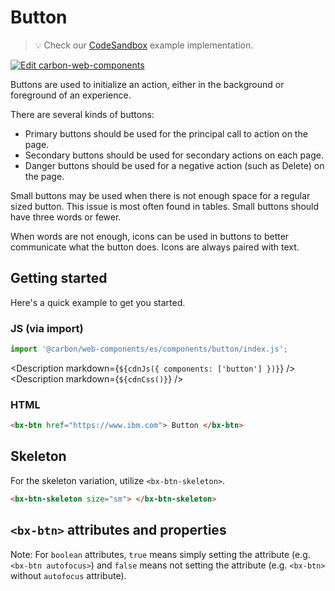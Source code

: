 
# Button

> 💡 Check our
> [CodeSandbox](https://codesandbox.io/s/github/carbon-design-system/carbon-for-ibm-dotcom/tree/v1/packages/carbon-web-components/examples/codesandbox/basic/components/button)
> example implementation.

[![Edit carbon-web-components](https://codesandbox.io/static/img/play-codesandbox.svg)](https://codesandbox.io/s/github/carbon-design-system/carbon-for-ibm-dotcom/tree/v1/packages/carbon-web-components/examples/codesandbox/basic/components/button)

Buttons are used to initialize an action, either in the background or foreground
of an experience.

There are several kinds of buttons:

- Primary buttons should be used for the principal call to action on the page.
- Secondary buttons should be used for secondary actions on each page.
- Danger buttons should be used for a negative action (such as Delete) on the
  page.

Small buttons may be used when there is not enough space for a regular sized
button. This issue is most often found in tables. Small buttons should have
three words or fewer.

When words are not enough, icons can be used in buttons to better communicate
what the button does. Icons are always paired with text.

## Getting started

Here's a quick example to get you started.

### JS (via import)

```javascript
import '@carbon/web-components/es/components/button/index.js';
```

<Description markdown={`${cdnJs({ components: ['button'] })}`} />
<Description markdown={`${cdnCss()}`} />

### HTML

```html
<bx-btn href="https://www.ibm.com"> Button </bx-btn>
```

## Skeleton

For the skeleton variation, utilize `<bx-btn-skeleton>`.

```html
<bx-btn-skeleton size="sm"> </bx-btn-skeleton>
```

## `<bx-btn>` attributes and properties

Note: For `boolean` attributes, `true` means simply setting the attribute (e.g.
`<bx-btn autofocus>`) and `false` means not setting the attribute (e.g.
`<bx-btn>` without `autofocus` attribute).

<Props of="bx-btn" />
